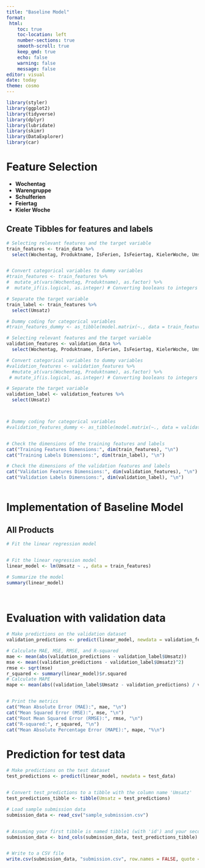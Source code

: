 ```yaml
---
title: "Baseline Model"
format: 
 html: 
    toc: true
    toc-location: left
    number-sections: true
    smooth-scroll: true
    keep_qmd: true
    echo: false
    warning: false
    message: false
editor: visual
date: today
theme: cosmo
---
```


```r

library(styler)
library(ggplot2)
library(tidyverse)
library(dplyr)
library(lubridate)
library(skimr)
library(DataExplorer)
library(car)
```

# Feature Selection

-   **Wochentag**
-   **Warengruppe**
-   **Schulferien**
-   **Feiertag**
-   **Kieler Woche**

## Create Tibbles for features and labels

```r

# Selecting relevant features and the target variable
train_features <- train_data %>% 
  select(Wochentag, Produktname, IsFerien, IsFeiertag, KielerWoche, Umsatz)


# Convert categorical variables to dummy variables
#train_features <- train_features %>% 
#  mutate_at(vars(Wochentag, Produktname), as.factor) %>%
#  mutate_if(is.logical, as.integer) # Converting booleans to integers

# Separate the target variable
train_label <- train_features %>% 
  select(Umsatz)

# Dummy coding for categorical variables
#train_features_dummy <- as_tibble(model.matrix(~., data = train_features))

# Selecting relevant features and the target variable
validation_features <- validation_data %>% 
  select(Wochentag, Produktname, IsFerien, IsFeiertag, KielerWoche, Umsatz)

# Convert categorical variables to dummy variables
#validation_features <- validation_features %>% 
  #mutate_at(vars(Wochentag, Produktname), as.factor) %>%
 # mutate_if(is.logical, as.integer) # Converting booleans to integers

# Separate the target variable
validation_label <- validation_features %>% 
  select(Umsatz)



# Dummy coding for categorical variables
#validation_features_dummy <- as_tibble(model.matrix(~., data = validation_features))


# Check the dimensions of the training features and labels
cat("Training Features Dimensions:", dim(train_features), "\n")
cat("Training Labels Dimensions:", dim(train_label), "\n")

# Check the dimensions of the validation features and labels
cat("Validation Features Dimensions:", dim(validation_features), "\n")
cat("Validation Labels Dimensions:", dim(validation_label), "\n")



```

# Implementation of Baseline Model

## All Products

```r

# Fit the linear regression model


# Fit the linear regression model
linear_model <- lm(Umsatz ~ ., data = train_features)

# Summarize the model
summary(linear_model)




```

# Evaluation with validation data

```r
# Make predictions on the validation dataset
validation_predictions <- predict(linear_model, newdata = validation_features)

# Calculate MAE, MSE, RMSE, and R-squared
mae <- mean(abs(validation_predictions - validation_label$Umsatz))
mse <- mean((validation_predictions - validation_label$Umsatz)^2)
rmse <- sqrt(mse)
r_squared <- summary(linear_model)$r.squared
# Calculate MAPE
mape <- mean(abs((validation_label$Umsatz - validation_predictions) / validation_label$Umsatz)) * 100


# Print the metrics
cat("Mean Absolute Error (MAE):", mae, "\n")
cat("Mean Squared Error (MSE):", mse, "\n")
cat("Root Mean Squared Error (RMSE):", rmse, "\n")
cat("R-squared:", r_squared, "\n")
cat("Mean Absolute Percentage Error (MAPE):", mape, "%\n")

```

# Prediction for test data

```r

# Make predictions on the test dataset
test_predictions <- predict(linear_model, newdata = test_data)


# Convert test_predictions to a tibble with the column name 'Umsatz'
test_predictions_tibble <- tibble(Umsatz = test_predictions)

# Load sample submission data
submission_data <- read_csv("sample_submission.csv")


# Assuming your first tibble is named tibble1 (with 'id') and your second tibble is named tibble2 (with 'Umsatz')
submission_data <- bind_cols(submission_data, test_predictions_tibble)


# Write to a CSV file
write.csv(submission_data, "submission.csv", row.names = FALSE, quote = FALSE)


```


